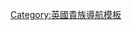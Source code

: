 {{Navbox
| name = 阿德里安男爵
| title = {{link-en|阿德里安男爵|Baron Adrian}}
| state = {{{state|autocollapse}}}
| bodyclass = hlist
| list1 =
* [[第一代阿德里安男爵埃德加·阿德里安|第一代男爵埃德加·阿德里安]]（1955年－1977年）
* {{link-en|第二代阿德里安男爵理查·阿德里安|Richard Adrian, 2nd Baron Adrian|第二代男爵理查·阿德里安}}（1977年－1995年）
}}<noinclude>
{{collapsible option}}
[[Category:英國貴族導航模板]]
</noinclude>